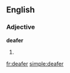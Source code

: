 ==English==

===Adjective===
'''deafer'''

# {{comparative of|[[deaf]]}}

{{anagrams:en/adeefr}}
[[fr:deafer]]
[[simple:deafer]]